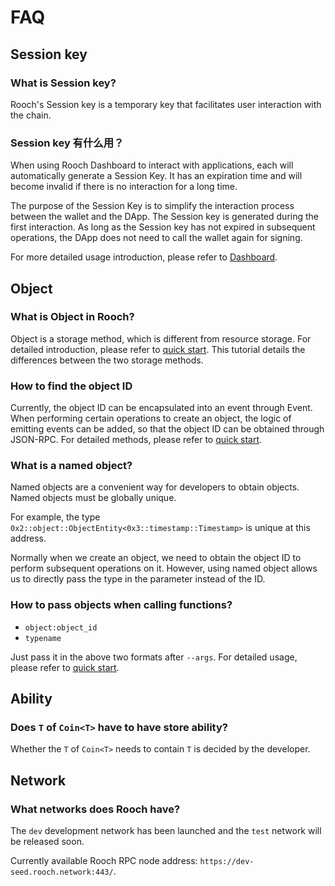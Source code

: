 # FAQ

## Session key

### What is Session key?

Rooch's Session key is a temporary key that facilitates user interaction with the chain.

### Session key 有什么用？

When using Rooch Dashboard to interact with applications, each will automatically generate a Session Key. It has an expiration time and will become invalid if there is no interaction for a long time.

The purpose of the Session Key is to simplify the interaction process between the wallet and the DApp. The Session key is generated during the first interaction. As long as the Session key has not expired in subsequent operations, the DApp does not need to call the wallet again for signing.

For more detailed usage introduction, please refer to [Dashboard](./user-guides/dashboard.en-US.mdx).

## Object

### What is Object in Rooch?

Object is a storage method, which is different from resource storage. For detailed introduction, please refer to [quick start](./developer-guides/quick-start.en-US.mdx). This tutorial details the differences between the two storage methods.

### How to find the object ID

Currently, the object ID can be encapsulated into an event through Event. When performing certain operations to create an object, the logic of emitting events can be added, so that the object ID can be obtained through JSON-RPC. For detailed methods, please refer to [quick start](./developer-guides/quick-start.en-US.mdx).

### What is a named object?

Named objects are a convenient way for developers to obtain objects. Named objects must be globally unique.

For example, the type `0x2::object::ObjectEntity<0x3::timestamp::Timestamp>` is unique at this address.

Normally when we create an object, we need to obtain the object ID to perform subsequent operations on it. However, using named object allows us to directly pass the type in the parameter instead of the ID.

### How to pass objects when calling functions?

- `object:object_id`
- `typename`

Just pass it in the above two formats after `--args`. For detailed usage, please refer to [quick start](./developer-guides/quick-start.en-US.mdx).

## Ability

### Does `T` of `Coin<T>` have to have store ability?

Whether the `T` of `Coin<T>` needs to contain `T` is decided by the developer.

## Network

### What networks does Rooch have?

The `dev` development network has been launched and the `test` network will be released soon.

Currently available Rooch RPC node address: `https://dev-seed.rooch.network:443/`.
